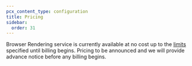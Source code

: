 ```yaml
---
pcx_content_type: configuration
title: Pricing
sidebar:
  order: 31
---
```


Browser Rendering service is currently available at no cost up to the [limits](/browser-rendering/platform/limits/) specified until billing begins. Pricing to be announced and we will provide advance notice before any billing begins.
